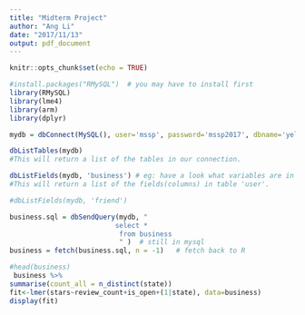 ```yaml
---
title: "Midterm Project"
author: "Ang Li"
date: "2017/11/13"
output: pdf_document
---
```


```r
knitr::opts_chunk$set(echo = TRUE)
```

```r
#install.packages("RMySQL")  # you may have to install first
library(RMySQL)
library(lme4)
library(arm)
library(dplyr)
```

```r
mydb = dbConnect(MySQL(), user='mssp', password='mssp2017', dbname='yelp_db', host='45.63.90.29')
```

```r
dbListTables(mydb) 
#This will return a list of the tables in our connection. 
```

```r
dbListFields(mydb, 'business') # eg: have a look what variables are in 'user' table
#This will return a list of the fields(columns) in table 'user'. 

#dbListFields(mydb, 'friend')
```

```r
business.sql = dbSendQuery(mydb, "
                          select * 
                           from business 
                           " )  # still in mysql
business = fetch(business.sql, n = -1)   # fetch back to R
```

```r
#head(business)
 business %>%
summarise(count_all = n_distinct(state))
fit<-lmer(stars~review_count+is_open+(1|state), data=business)
display(fit)
```